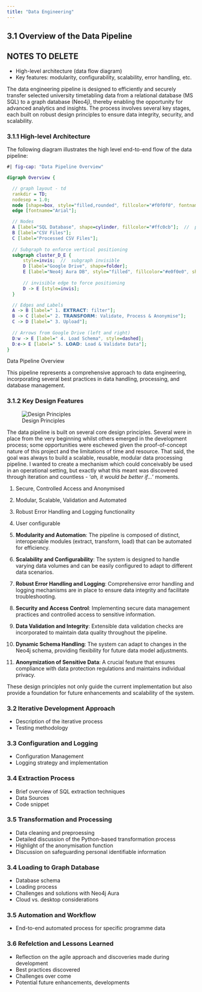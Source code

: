 ```yaml
---
title: "Data Engineering" 
---
```



## 3.1 Overview of the Data Pipeline

::: {.callout-note}
## NOTES TO DELETE
* High-level architecture (data flow diagram)
* Key features: modularity, configurability, scalability, error handling, etc. 
:::

The data engineering pipeline is designed to efficiently and securely transfer selected university timetabling data from a relational database (MS SQL) to a graph database (Neo4j), thereby enabling the opportunity for advanced analytics and insights. The process involves several key stages, each built on robust design principles to ensure data integrity, security, and scalability.

### 3.1.1 High-level Architecture

The following diagram illustrates the high level end-to-end flow of the data pipeline:


:::{.figure #fig-pipeline fig-align="center"}
```dot
#| fig-cap: "Data Pipeline Overview" 

digraph Overview {

  // graph layout - td
  rankdir = TD;
  nodesep = 1.0; 
  node [shape=box, style="filled,rounded", fillcolor="#f0f0f0", fontname="Arial"]; 
  edge [fontname="Arial"]; 

  // Nodes 
  A [label="SQL Database", shape=cylinder, fillcolor="#ffc0cb"];  //  pink 
  B [label="CSV Files"];
  C [label="Processed CSV Files"];
  
  // Subgraph to enforce vertical positioning
  subgraph cluster_D_E { 
      style=invis;  //  subgraph invisible
      D [label="Google Drive", shape=folder]; 
      E [label="Neo4j Aura DB", style="filled", fillcolor="#e0f0e0", shape=cylinder];
      
      // invisible edge to force positioning
      D -> E [style=invis]; 
  }

  // Edges and Labels 
  A -> B [label=" 1. 𝗘𝗫𝗧𝗥𝗔𝗖𝗧: filter"];
  B -> C [label=" 2. 𝗧𝗥𝗔𝗡𝗦𝗙𝗢𝗥𝗠: Validate, Process & Anonymise"];
  C -> D [label=" 3. Upload"];
  
  // Arrows from Google Drive (left and right)
  D:w -> E [label=" 4. Load Schema", style=dashed];   
  D:e-> E [label=" 5. 𝗟𝗢𝗔𝗗: Load & Validate Data"]; 
}
```
<figcaption>Data Pipeline Overview</figcaption>
:::

This pipeline represents a comprehensive approach to data engineering, incorporating several best practices in data handling, processing, and database management.

### 3.1.2 Key Design Features

![Design Principles](./images/design-principles-graph.png){.small-image}

The data pipeline is built on several core design principles.  Several were in place from the very beginning whilst others emerged in the development process; some opportunities were eschewed given the proof-of-concept nature of this project and the limitations of time and resource. That said, the goal was always to build a scalable, reusable, modular data processing pipeline.  I wanted to create a mechanism which could conceivably be used in an operational setting, but exactly what this meant was discovered through iteration and countless - '*ah, it would be better if...*' moments.  


1. Secure,  Controlled Access and Anonymised
2. Modular, Scalable, Validation and Automated
3. Robust Error Handling and Logging functionality
4. User configurable


1. **Modularity and Automation**: The pipeline is composed of distinct, interoperable modules (extract, transform, load) that can be automated for efficiency.

2. **Scalability and Configurability**: The system is designed to handle varying data volumes and can be easily configured to adapt to different data scenarios.

3. **Robust Error Handling and Logging**: Comprehensive error handling and logging mechanisms are in place to ensure data integrity and facilitate troubleshooting.

4. **Security and Access Control**: Implementing secure data management practices and controlled access to sensitive information.

5. **Data Validation and Integrity**: Extensible data validation checks are incorporated to maintain data quality throughout the pipeline.

6. **Dynamic Schema Handling**: The system can adapt to changes in the Neo4j schema, providing flexibility for future data model adjustments.

7. **Anonymization of Sensitive Data**: A crucial feature that ensures compliance with data protection regulations and maintains individual privacy.

These design principles not only guide the current implementation but also provide a foundation for future enhancements and scalability of the system.





### 3.2 Iterative Development Approach
* Description of the iterative process
* Testing methodology

### 3.3 Configuration and Logging
* Configuration Management
* Logging strategy and implementation
  
### 3.4 Extraction Process
* Brief overview of SQL extraction techniques
* Data Sources
* Code snippet
  
### 3.5 Transformation and Processing
* Data cleaning and preproessing
* Detailed discussion of the Python-based transformation process
* Highlight of the anonymisation function
* Discussion on safeguarding personal identifiable information

### 3.4 Loading to Graph Database
* Database schema
* Loading process
* Challenges and solutions with Neo4j Aura
* Cloud vs. desktop considerations
  
### 3.5 Automation and Workflow
* End-to-end automated process for specific programme data

### 3.6 Refelction and Lessons Learned
* Reflection on the agile approach and discoveries made during development
* Best practices discovered
* Challenges over come
* Potential future enhancements, developments